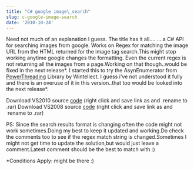 ```yaml
---
title: "C# google image\_search"
slug: c-google-image-search
date: '2010-10-24'
---
```

Need not much of an explanation I guess. The title has it all.... ....a C# API for searching images from google. Works on Regex for matching the image URL from the HTML returned for the image tag search.This might stop working anytime google changes the formatting. Even the current regex is not returning all the images from a page.Working on that though..would be fixed in the next release\*. I started this to try the AsynEnumerator from [PowerThreading](http://www.wintellect.com/Resources/Downloads) Library by Wintellect. I guess i've not understood it fully and there is an overuse of it in this version..that too would be looked into the next release\*.

Download VS2010 source [code](http://rahulpnath.files.wordpress.com/2011/07/imagesearch_2010.jpg) (right click and save link as and  rename to .rar) Download VS2008 source [code](http://rahulpnath.files.wordpress.com/2011/02/imagesearch_2008.jpg) (right click and save link as and  rename to .rar)

PS: Since the search results format is changing often the code might not work sometimes.Doing my best to keep it updated and working.Do check the comments too to see if the regex match string is changed.Sometimes I might not get time to update the solution,but would just leave a comment.Latest comment should be the best to match with :)

\*Conditions Apply: might be there :)
